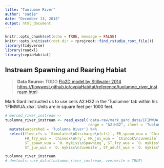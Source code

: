 ```yaml
---
title: "Tuolumne River"
author: "sadie"
date: "December 13, 2018"
output: html_document
---
```


```r
knitr::opts_chunk$set(echo = TRUE, message = FALSE)
knitr::opts_knit$set(root.dir = rprojroot::find_rstudio_root_file())
library(tidyverse)
library(readxl)
library(cvpiaHabitat)
```

## Instream Spawning and Rearing Habiat

> **Data Source:**   TODO
> [Flo2D model by Stillwater 2014](https://s3-us-west-2.amazonaws.com/cvpiahabitat-r-package/cvpia-sit-model-inputs/Stillwater2010_Tuolumne_P-2299-075_71_DP_FLA_AttC_StudyRept_IFIM_AppA-H_140428.pdf)
> <https://flowwest.github.io/cvpiaHabitat/reference/tuolumne_river_instream.html>

Mark Gard instructed us to use cells A2:H32 in the 'Tuolumne' tab within his 'IFIMWUA.xlsx'.
Units are in square feet per 1000 feet.


```r
# merced_river_instream <-
tuolumne_river_instream <- read_excel('data-raw/mark_gard_data/IFIMWUA.xlsx', 
                                      range = "A2:H32", sheet = 'Tuolumne') %>% 
  mutate(watershed = 'Tuolumne River') %>% 
  select(flow_cfs = `Simulated\nDischarge\n(cfs)`, FR_spawn_wua = `Chinook\nSpawning`,
         FR_fry_wua = `Chinook\nFry`, FR_juv_wua = `Chinook\nJuvenile`, 
         ST_spawn_wua = `O. mykiss\nSpawning`, ST_fry_wua = `O. mykiss\nFry`, 
         ST_juv_wua = `O. mykiss\nJuvenile`, ST_adult_wua = `O. mykiss\nAdult`, watershed)

tuolumne_river_instream
# devtools::use_data(tuolumne_river_instream, overwrite = TRUE)
```


